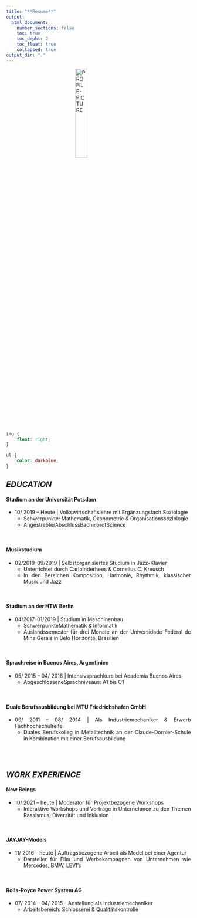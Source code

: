 ```yaml
---
title: "**Resume**" 
output:
  html_document: 
    number_sections: false
    toc: true
    toc_depht: 2
    toc_float: true
    collapsed: true
output_dir: "."
---
```


<style>
body {
text-align: justify}

</style>

<img src="/Users/Fabio/Documents/GitHub/faelele.github.io/Auerswald.jpg" style="display: block; margin: 0 auto;" alt="PROFILE-PICTURE"
	title="" width="25%" />
```css
img {
    float: right;
}
```



```css
ul {
    color: darkblue;
}
```
## *EDUCATION*

#### **Studium an der Universität Potsdam**

  * 10/ 2019 – Heute | Volkswirtschaftslehre mit Ergänzungsfach Soziologie 
      + Schwerpunkte: Mathematik, Ökonometrie & Organisationssoziologie
      + AngestrebterAbschlussBachelorofScience
      
<br/>


#### **Musikstudium**
  - 02/2019-09/2019 | Selbstorganisiertes Studium in Jazz-Klavier
    + Unterrichtet durch CarloInderhees & Cornelius C. Kreusch
    + In den Bereichen Komposition, Harmonie, Rhythmik, klassischer Musik und Jazz
    
<br/>


#### **Studium an der HTW Berlin**
 - 04/2017-01/2019 | Studium in Maschinenbau
    + SchwerpunkteMathematik & Informatik
    + Auslandssemester für drei Monate an der Universidade Federal de Mina Gerais
    in Belo Horizonte, Brasilien
    
<br/>


#### **Sprachreise in Buenos Aires, Argentinien**
  - 05/ 2015 – 04/ 2016 | Intensivsprachkurs bei Academia Buenos Aires
    + AbgeschlosseneSprachniveaus: A1 bis C1
    
<br/>
    
    
#### **Duale Berufsausbildung bei MTU Friedrichshafen GmbH**
  - 09/ 2011 – 08/ 2014 | Als Industriemechaniker & Erwerb Fachhochschulreife
    + Duales Berufskolleg in Metalltechnik an der Claude-Dornier-Schule in
    Kombination mit einer Berufsausbildung
    
<br/><br/>


## *WORK EXPERIENCE*

#### **New Beings**
  - 10/ 2021 – heute | Moderator für Projektbezogene Workshops
    + Interaktive Workshops und Vorträge in Unternehmen zu den Themen Rassismus, Diversität
      und Inklusion
      
<br/>

#### **JAYJAY-Models**
  - 11/ 2016 – heute | Auftragsbezogene Arbeit als Model bei einer Agentur
    + Darsteller für Film und Werbekampagnen von Unternehmen wie Mercedes, BMW, LEVI‘s

<br/>

#### **Rolls-Royce Power System AG**
  - 07/ 2014 – 04/ 2015 - Anstellung als Industriemechaniker
    + Arbeitsbereich: Schlosserei & Qualitätskontrolle


